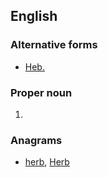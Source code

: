 ==English==

===Alternative forms===
* [[Heb.]]

===Proper noun===
{{en-proper noun}}

# {{abbreviation of|Hebrews|lang=en}}

===Anagrams===
* [[herb#English|herb]], [[Herb#English|Herb]]